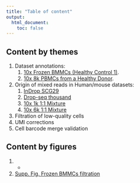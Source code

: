 ```yaml
---
title: "Table of content"
output:
  html_document:
    toc: false
---
```


## Content by themes

1. Dataset annotations:
    1. [10x Frozen BMMCs (Healthy Control 1)](annotation__annotation_bmmc1.html).
    2. [10x 8k PBMCs from a Healthy Donor](annotation__annotation_pbmc8k.html).
    <!-- 3. [inDrop Mouse Bone Marrow cells](). -->
2. Origin of mixed reads in Human/mouse datasets:
    1. [InDrop SCG29](human_mouse__hm_SCG29.html)
    2. [Drop-seq thousand](human_mouse__hm_drop_seq.html)
    3. [10x 1k 1:1 Mixture](human_mouse__hm_10x_1k.html)
    3. [10x 6k 1:1 Mixture](human_mouse__hm_10x_6k.html)
3. Filtration of low-quality cells
4. UMI corrections
5. Cell barcode merge validation

## Content by figures
1. -
2. [Supp. Fig. Frozen BMMCs filtration](low_quality_cells__validation_bmmc1.html#final_figure)
